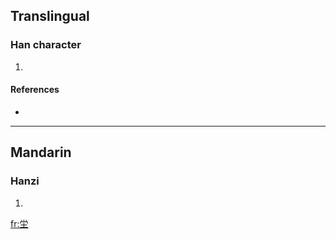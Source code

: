 ==Translingual==

===Han character===
{{Han char|rn=32|rad=土|as=05|sn=8|four=|canj=火月土 (FBG)}}

# {{defn|Han|sort=土05}}

====References====
* {{Han ref|kx=0226.130|dkj=04968|dj=0461.270|hdz=10431.020|uh=5763|ud=22371}}

----

==Mandarin==

===Hanzi===
{{cmn-hanzi|pin=[[nì]] ([[ni4]]), [[tāng]] ([[tang1]])|wg=ni<sup>4</sup>, t'ang<sup>1</sup>}}

# {{defn|Mandarin}}

[[fr:坣]]